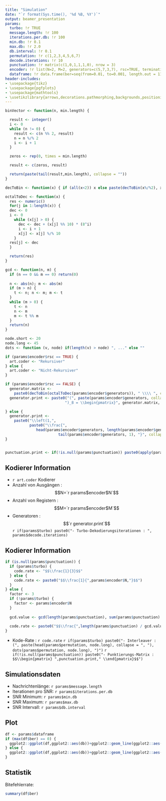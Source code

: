 ```yaml
---
title: "Simulation"
date: "`r format(Sys.time(), '%d %B, %Y')`"
output: beamer_presentation
params:
  turbo: !r TRUE
  message.length: !r 100
  iterations.per.db: !r 100
  min.db: !r 0.1
  max.db: !r 2.0
  db.interval: !r 0.1
  permutation: !r c(1,2,3,4,5,6,7)
  decode.iterations: !r 10
  punctuation: !r matrix(c(1,0,1,1,1,0), nrow = 3)
  encoder: !r list(N=2, M=2, generators=c(5,7,3,7), rsc=TRUE, termination=c(0,1,1,0), next.state=matrix(c(0,2,3,1,2,0,1,3), ncol =2), prev.state=matrix(c(0,3,1,2,1,2,0,3,-1,-1,-1,-1), ncol =3), output=matrix(c(0,0,1,1,3,3,2,2), ncol =2))
  dataframe: !r data.frame(ber=seq(from=0.01, to=0.001, length.out = 11), db=seq(from=0.5, to=2, length.out = 11))
header-includes:
- \usepackage{tikz}
- \usepackage{pgfplots}
- \usepackage{mathtools}
- \usetikzlibrary{arrows,decorations.pathmorphing,backgrounds,positioning,fit,petri,calc}
---
```


```r
binVector <- function(n, min.length) {

  result <- integer()
  i <- 0
  while (n != 0) {
    result <- c(n %% 2, result)
    n = n %/% 2
    i <- i + 1
  }

  zeros <- rep(0, times = min.length)

  result <- c(zeros, result)

  return(paste(tail(result,min.length), collapse = ""))
}

decToBin <- function(x) { if (all(x<2)) x else paste(decToBin(x%/%2), x%%2, sep="") }

octalToDec <- function(x) {
  res <- numeric()
  for(j in 1:length(x)) {
  dec <- 0
  i <- 0
    while (x[j] > 0) {
      dec <- dec + (x[j] %% 10) * (8^i)
      i <- i + 1
      x[j] <- x[j] %/% 10
    }
  res[j] <- dec
  }

  return(res)
}

gcd <- function(n, m) {
  if (n == 0 && m == 0) return(0)
  
  n <- abs(n); m <- abs(m)
  if (m > n) {
    t <- n; n <- m; m <- t
  }
  while (m > 0) {
    t <- n
    n <- m
    m <- t %% m
  }
  return(n)
}
```

```r
node.short <- 20
node.long <- 45
dots <- function (v, node) if(length(v) > node) ", ..." else ""

if (params$encoder$rsc == TRUE) {
  art.coder <- "Rekursiver"
} else {
  art.coder <- "Nicht-Rekursiver"
}

if (params$encoder$rsc == FALSE) {
  generator.matrix <- 
    paste0(decToBin(octalToDec(params$encoder$generators)), " \\\\ ", collapse = "")
  generator.print <- paste0("(", paste(params$encoder$generators, collapse=","), 
                           ")_8 = \\begin{pmatrix}", generator.matrix, "\\end{pmatrix}")

} else {
  generator.print <- 
    paste0("\\left(1,", 
           paste0("\\frac{", 
              head(params$encoder$generators, length(params$encoder$generators) - 1), "}{",
                        tail(params$encoder$generators, 1), "}", collapse = ","), "\\right)")
}


punctuation.print <- if(!is.null(params$punctuation)) paste0(apply(params$punctuation, 1, function(x) {paste0(x, collapse=" & ")}), collapse = " \\\\ ")
```

## Kodierer Information

- `r art.coder` Kodierer
- Anzahl von Ausgängen : $$N=`r params$encoder$N`$$
- Anzahl von Registern : $$M=`r params$encoder$M`$$
- Generatoren : $$`r generator.print`$$
`r if(params$turbo) paste0("- Turbo-Dekodierungsiterationen : ", params$decode.iterations)`

## Kodierer Information

```r
if (is.null(params$punctuation)) {
  if (params$turbo) {
    code.rate <- "$$\\frac{1}{3}$$"
  } else {
    code.rate <- paste0("$$\\frac{1}{",params$encoder$N,"}$$")
  }
} else {
  factor <- 3
  if (!params$turbo) {
    factor <- params$encoder$N
  }
  
  gcd.value <- gcd(length(params$punctuation), sum(params$punctuation) * factor)
  
  code.rate <- paste0("$$\\frac{",length(params$punctuation) / gcd.value,"}{",sum(params$punctuation) * factor / gcd.value,"}$$")
}
```

- Kode-Rate : `r code.rate`
`r if(params$turbo) paste0("- Interleaver : (", paste(head(params$permutation, node.long), collapse = ", "), dots(params$permutation, node.long), ")") `
`r if(!is.null(params$punctuation)) paste0("- Punktierungs-Matrix : $$\\begin{pmatrix} ",punctuation.print," \\end{pmatrix}$$")`

## Simulationsdaten

- Nachrichtenlänge: `r params$message.length`
- Iterationen pro SNR: `r params$iterations.per.db`
- SNR Minimum: `r params$min.db`
- SNR Maximum: `r params$max.db`
- SNR Intervall: `r params$db.interval`

## Plot

```r

df <- params$dataframe
if (max(df$ber) == 0) {
  ggplot2::ggplot(df,ggplot2::aes(db))+ggplot2::geom_line(ggplot2::aes(y = ber))+ggplot2::xlab("Signal Rausch Verhältnis [dB]")+ggplot2::ylab("Bitfehlerrate")
} else {
  ggplot2::ggplot(df,ggplot2::aes(db))+ggplot2::geom_line(ggplot2::aes(y = ber))+ggplot2::scale_y_log10(limits = c(min(df$ber) / 2, max(df$ber) * 2))+ggplot2::xlab("Signal Rausch Verhältnis [dB]")+ggplot2::ylab("Bitfehlerrate")
}

```

## Statistik

Bitefehlerrate:

```r
summary(df$ber)
```
